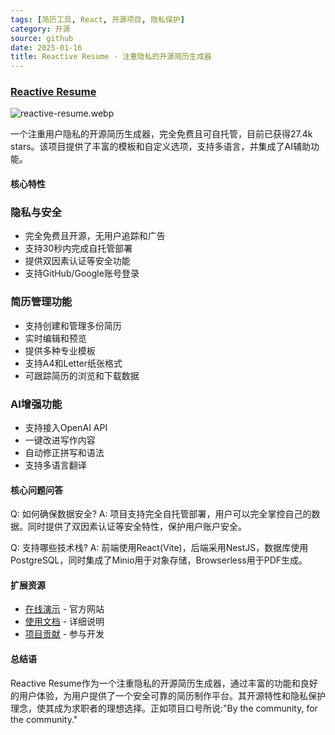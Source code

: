```yaml
---
tags: [简历工具, React, 开源项目, 隐私保护]
category: 开源
source: github
date: 2025-01-16
title: Reactive Resume - 注重隐私的开源简历生成器
---
```


### [Reactive Resume](https://github.com/AmruthPillai/Reactive-Resume)

![reactive-resume.webp](https://img.mengpeng.tech/i/2025/01/16/678895c8f30cd.webp)

一个注重用户隐私的开源简历生成器，完全免费且可自托管，目前已获得27.4k stars。该项目提供了丰富的模板和自定义选项，支持多语言，并集成了AI辅助功能。

#### 核心特性

### 隐私与安全
- 完全免费且开源，无用户追踪和广告
- 支持30秒内完成自托管部署
- 提供双因素认证等安全功能
- 支持GitHub/Google账号登录

### 简历管理功能
- 支持创建和管理多份简历
- 实时编辑和预览
- 提供多种专业模板
- 支持A4和Letter纸张格式
- 可跟踪简历的浏览和下载数据

### AI增强功能
- 支持接入OpenAI API
- 一键改进写作内容
- 自动修正拼写和语法
- 支持多语言翻译

#### 核心问题问答

Q: 如何确保数据安全?
A: 项目支持完全自托管部署，用户可以完全掌控自己的数据。同时提供了双因素认证等安全特性，保护用户账户安全。

Q: 支持哪些技术栈?
A: 前端使用React(Vite)，后端采用NestJS，数据库使用PostgreSQL，同时集成了Minio用于对象存储，Browserless用于PDF生成。

#### 扩展资源

- [在线演示](https://rxresu.me) - 官方网站
- [使用文档](https://docs.rxresu.me) - 详细说明
- [项目贡献](https://github.com/AmruthPillai/Reactive-Resume/blob/main/CONTRIBUTING.md) - 参与开发

#### 总结语

Reactive Resume作为一个注重隐私的开源简历生成器，通过丰富的功能和良好的用户体验，为用户提供了一个安全可靠的简历制作平台。其开源特性和隐私保护理念，使其成为求职者的理想选择。正如项目口号所说:"By the community, for the community." 